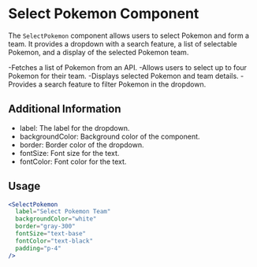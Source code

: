 
<Meta title="SelectPokemon" component={SelectPokemon} />

# Select Pokemon Component
The `SelectPokemon` component allows users to select Pokemon and form a team. It provides a dropdown with a search feature, a list of selectable Pokemon, and a display of the selected Pokemon team.

-Fetches a list of Pokemon from an API.
-Allows users to select up to four Pokemon for their team.
-Displays selected Pokemon and team details.
-Provides a search feature to filter Pokemon in the dropdown.

## Additional Information
- label: The label for the dropdown.
- backgroundColor: Background color of the component.
- border: Border color of the dropdown.
- fontSize: Font size for the text.
- fontColor: Font color for the text.


## Usage

```jsx
<SelectPokemon
  label="Select Pokemon Team"
  backgroundColor="white"
  border="gray-300"
  fontSize="text-base"
  fontColor="text-black"
  padding="p-4"
/>
